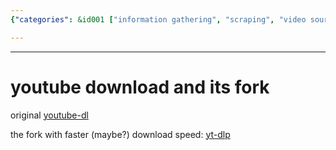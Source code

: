 ```yaml
---
{"categories": &id001 ["information gathering", "scraping", "video sources", "youtube"], "category": "Video Downloaders", "date": "2022-08-07 18:32:21", "description": "This article compares two popular YouTube video download tools, 'youtube-dl' and its updated fork 'yt-dlp.' The original tool, 'youtube-dl,' is compared to its improved version in terms of speed. The article highlights the differences between these two tools and provides information on which one might be more suitable for users depending on their needs.", "tags": *id001, "title": "youtube download and its fork"}

---
```


------

# youtube download and its fork

original [youtube-dl](https://github.com/ytdl-org/youtube-dl)

the fork with faster (maybe?) download speed: [yt-dlp](https://github.com/yt-dlp/yt-dlp)

